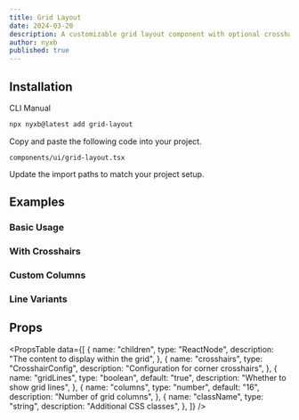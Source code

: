 ```yaml
---
title: Grid Layout
date: 2024-03-20
description: A customizable grid layout component with optional crosshairs and grid lines.
author: nyxb
published: true
---
```


<ComponentPreview name="grid-layout-demo" dots={false} />

## Installation

<Tabs defaultValue="cli">

<TabsList>
  <TabsTrigger value="cli">CLI</TabsTrigger>
  <TabsTrigger value="manual">Manual</TabsTrigger>
</TabsList>

<TabsContent value="cli">

```bash
npx nyxb@latest add grid-layout
```

</TabsContent>

<TabsContent value="manual">

<Steps>

<Step>Copy and paste the following code into your project.</Step>

```text
components/ui/grid-layout.tsx
```

<ComponentSource name="grid-layout" />

<Step>Update the import paths to match your project setup.</Step>

</Steps>

</TabsContent>

</Tabs>

## Examples

### Basic Usage

<ComponentPreview name="grid-layout-demo" dots={false} />

### With Crosshairs

<ComponentPreview name="grid-layout-crosshairs-demo" dots={false} />

### Custom Columns

<ComponentPreview name="grid-layout-columns-demo" dots={false} />

### Line Variants

<ComponentPreview name="grid-layout-variants-demo" dots={false} />

## Props

<PropsTable
  data={[
    {
      name: "children",
      type: "ReactNode",
      description: "The content to display within the grid",
    },
    {
      name: "crosshairs",
      type: "CrosshairConfig",
      description: "Configuration for corner crosshairs",
    },
    {
      name: "gridLines",
      type: "boolean",
      default: "true",
      description: "Whether to show grid lines",
    },
    {
      name: "columns",
      type: "number",
      default: "16",
      description: "Number of grid columns",
    },
    {
      name: "className",
      type: "string",
      description: "Additional CSS classes",
    },
  ]}
/>
